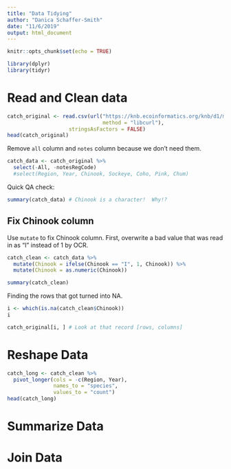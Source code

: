 ```yaml
---
title: "Data Tidying"
author: "Danica Schaffer-Smith"
date: "11/6/2019"
output: html_document
---
```


```r
knitr::opts_chunk$set(echo = TRUE)
```

```r
library(dplyr)
library(tidyr)
```

# Read and Clean data

```r
catch_original <- read.csv(url("https://knb.ecoinformatics.org/knb/d1/mn/v2/object/df35b.302.1", 
                               method = "libcurl"),
                    stringsAsFactors = FALSE)
head(catch_original)
```

Remove `all` column and `notes` column because we don't need them.
```r
catch_data <- catch_original %>% 
  select(-All, -notesRegCode)
  #select(Region, Year, Chinook, Sockeye, Coho, Pink, Chum)
```

Quick QA check:
```r
summary(catch_data) # Chinook is a character!  Why!?
```

## Fix Chinook column

Use `mutate` to fix Chinook column. First, overwrite a bad value that was read in as "I" instead of 1 by OCR. 
```r
catch_clean <- catch_data %>% 
  mutate(Chinook = ifelse(Chinook == "I", 1, Chinook)) %>% 
  mutate(Chinook = as.numeric(Chinook))

summary(catch_clean)
```

Finding the rows that got turned into NA.
```r
i <- which(is.na(catch_clean$Chinook))
i
```

```r
catch_original[i, ] # Look at that record [rows, columns]
```


# Reshape Data

```r
catch_long <- catch_clean %>% 
  pivot_longer(cols = -c(Region, Year),
               names_to = "species",
               values_to = "count")
head(catch_long)
```

# Summarize Data

# Join Data 
